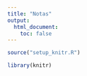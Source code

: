 ```yaml
---
title: "Notas"
output:
  html_document:
    toc: false
---
```


```r
source("setup_knitr.R")
```

```r
library(knitr)
```
